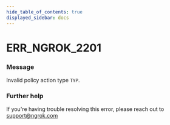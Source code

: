```yaml
---
hide_table_of_contents: true
displayed_sidebar: docs
---
```



# ERR_NGROK_2201

### Message

Invalid policy action type `TYP`.

<ErrorDetails error="err_ngrok_2201" />

### Further help

If you're having trouble resolving this error, please reach out to [support@ngrok.com](mailto:support@ngrok.com?subject=Help%20with%20ERR_NGROK_2201)

